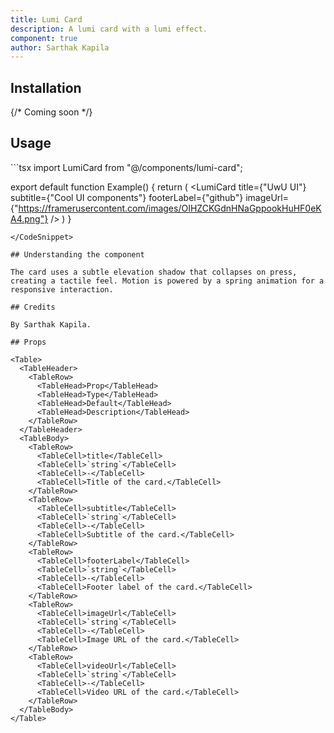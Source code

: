```yaml
---
title: Lumi Card
description: A lumi card with a lumi effect.
component: true
author: Sarthak Kapila
---
```


<ComponentPreview name="lumi-card" />

## Installation

{/* Coming soon */}

## Usage

<CodeSnippet title="Lumi Card Example">
```tsx
import LumiCard from "@/components/lumi-card";

export default function Example() {
  return (
    <LumiCard
          title={"UwU UI"}
          subtitle={"Cool UI components"}
          footerLabel={"github"}
          imageUrl={"https://framerusercontent.com/images/OIHZCKGdnHNaGppookHuHF0eKA4.png"}
        />
  )
}
```
</CodeSnippet>

## Understanding the component

The card uses a subtle elevation shadow that collapses on press, creating a tactile feel. Motion is powered by a spring animation for a responsive interaction.

## Credits

By Sarthak Kapila.

## Props

<Table>
  <TableHeader>
    <TableRow>
      <TableHead>Prop</TableHead>
      <TableHead>Type</TableHead>
      <TableHead>Default</TableHead>
      <TableHead>Description</TableHead>
    </TableRow>
  </TableHeader>
  <TableBody>
    <TableRow>
      <TableCell>title</TableCell>
      <TableCell>`string`</TableCell>
      <TableCell>-</TableCell>
      <TableCell>Title of the card.</TableCell>
    </TableRow>
    <TableRow>
      <TableCell>subtitle</TableCell>
      <TableCell>`string`</TableCell>
      <TableCell>-</TableCell>
      <TableCell>Subtitle of the card.</TableCell>
    </TableRow>
    <TableRow>
      <TableCell>footerLabel</TableCell>
      <TableCell>`string`</TableCell>
      <TableCell>-</TableCell>
      <TableCell>Footer label of the card.</TableCell>
    </TableRow>
    <TableRow>
      <TableCell>imageUrl</TableCell>
      <TableCell>`string`</TableCell>
      <TableCell>-</TableCell>
      <TableCell>Image URL of the card.</TableCell>
    </TableRow>
    <TableRow>
      <TableCell>videoUrl</TableCell>
      <TableCell>`string`</TableCell>
      <TableCell>-</TableCell>
      <TableCell>Video URL of the card.</TableCell>
    </TableRow>
  </TableBody>
</Table>